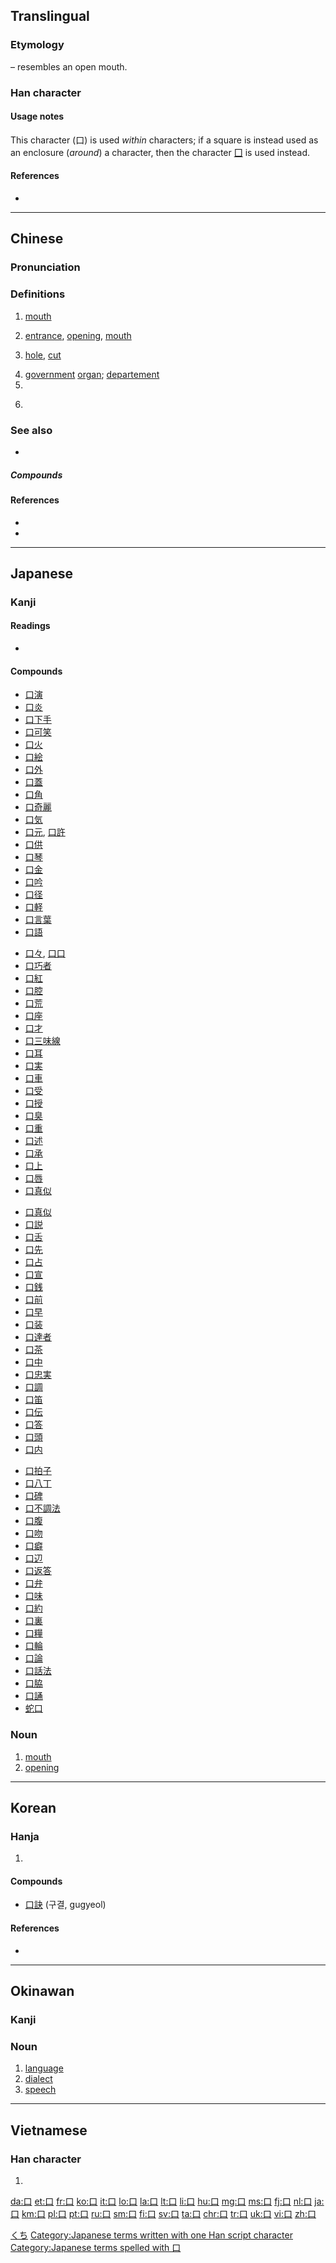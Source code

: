 {{xsee|[[ロ]]''' (katakana)''' |[[ㅁ]]''' (hangul)''' |[[囗]]''' (wéi)''' }}

==Translingual==
{{stroke order|type=bw|strokes=3}}
{{stroke order|type=animate}}

===Etymology===
{{Han etyl}}
{{liushu|p}} – resembles an open mouth.

===Han character===
{{Han char|rn=30|rad=口|as=00|sn=3|four=6000<sub>0</sub>|canj=口 (R)}}

====Usage notes====
This character (口) is used ''within'' characters; if a square is instead used as an enclosure (''around'') a character, then the character [[囗]] is used instead.

====References====
* {{Han ref|kx=0171.010|dkj=03227|dj=0379.170|hdz=10566.140|uh=53E3|ud=21475|bh=A466|bd=42086}}

----

==Chinese==
{{zh-forms}}

===Pronunciation===
{{zh-pron
|m=kǒu
|ma=y
|c=hau2
|h=pfs=khéu, héu
|mn=kháu/khó•/káu/khió
|mn_note=kháu, khó•, káu - vernacular, khió - literary
|w=2kheu
|mc=y
|oc=y
|cat=n,cls
}}

===Definitions===
{{zh-hanzi}}

# [[mouth]]
#: {{zh-usex|漱 漱 你 的 '''口'''。|Rinse your '''mouth''' out.}}
#: {{zh-usex|這 話 出自 你 的 '''口'''，聽來 令人 奇怪。|This sounds strange in your '''mouth'''.}}
# [[entrance]], [[opening]], [[mouth]] {{qualifier|of object}}
#: {{zh-usex|入口|entrance}} 
#: {{zh-usex|出口|exit}}
# [[hole]], [[cut]]
#: {{zh-usex|口子|hole}}
#: {{zh-usex|傷口| wound}}
# [[government]] [[organ]]; [[departement]]
# {{non-gloss definition|measure word for thing with a mouth ( people, animals, guns ) }}
# {{non-gloss definition|measure word for [[bites]] or [[mouthfuls]]}}
#: {{zh-usex|我 可以 吃 一 '''口''' 嗎？|Can I have a '''bite'''?}}

===See also===
* {{zh-l|嘴}}

=====Compounds=====
{{der5
| {{zh-l|口岸}}
| {{zh-l|口白}}
| {{zh-l|口碑}}
| {{zh-l|口碑載道}}
| {{zh-l|口北}}
| {{zh-l|口不應心}}
| {{zh-l|口才}}
| {{zh-l|口彩}}
| {{zh-l|口稱}}
| {{zh-l|口吃}}
| {{zh-l|口齒}}
| {{zh-l|口臭}}
| {{zh-l|口傳}}
| {{zh-l|口瘡}}
| {{zh-l|口袋}}
| {{zh-l|口袋兒}}
| {{zh-l|口耳相傳}}
| {{zh-l|口風}}
| {{zh-l|口風琴}}
| {{zh-l|口服}}
| {{zh-l|口服心不服}}
| {{zh-l|口福}}
| {{zh-l|口腹}}
| {{zh-l|口乾舌燥}}
| {{zh-l|口感}}
| {{zh-l|口供}}
| {{zh-l|口號}}
| {{zh-l|口號兒}}
| {{zh-l|口紅}}
| {{zh-l|口技}}
| {{zh-l|口角}}
| {{zh-l|口角春風}}
| {{zh-l|口角炎}}
| {{zh-l|口徑}}
| {{zh-l|口訣}}
| {{zh-l|口渴}}
| {{zh-l|口口聲聲}}
| {{zh-l|口快}}
| {{zh-l|口裡}}
| {{zh-l|口糧}}
| {{zh-l|口令}}
| {{zh-l|口蜜腹劍}}
| {{zh-l|口密腹劍}}
| {{zh-l|口蘑}}
| {{zh-l|口沫}}
| {{zh-l|口氣}}
| {{zh-l|口腔}}
| {{zh-l|口琴}}
| {{zh-l|口輕}}
| {{zh-l|口若懸河}}
| {{zh-l|口誦}}
| {{zh-l|口愬}}
| {{zh-l|口算}}
| {{zh-l|口哨兒}}
| {{zh-l|口舌}}
| {{zh-l|口實}}
| {{zh-l|口試}}
| {{zh-l|口是心非}}
| {{zh-l|口授}}
| {{zh-l|口述}}
| {{zh-l|口水}}
| {{zh-l|口說無憑}}
| {{zh-l|口談}}
| {{zh-l|口題}}
| {{zh-l|口條}}
| {{zh-l|口頭}}
| {{zh-l|口頭禪}}
| {{zh-l|口頭福}}
| {{zh-l|口頭交}}
| {{zh-l|口頭文學}}
| {{zh-l|口頭語}}
| {{zh-l|口頭語兒}}
| {{zh-l|口味}}
| {{zh-l|口味兒}}
| {{zh-l|口吻}}
| {{zh-l|口誤}}
| {{zh-l|口涎}}
| {{zh-l|口信}}
| {{zh-l|口信兒}}
| {{zh-l|口形}}
| {{zh-l|口型}}
| {{zh-l|口血未乾}}
| {{zh-l|口炎}}
| {{zh-l|口眼歪斜}}
| {{zh-l|口譯}}
| {{zh-l|口音}}
| {{zh-l|口語}}
| {{zh-l|口諭}}
| {{zh-l|口燥唇乾}}
| {{zh-l|口子}}
| {{zh-l|口佔}}
| {{zh-l|口罩}}
| {{zh-l|口罩兒}}
| {{zh-l|口重}}
| {{zh-l|口誅筆伐}}
| {{zh-l|口拙}}
| {{zh-l|口弦}}
| {{zh-l|口髭}}
}}

====References====
* {{cite web
| url = http://www.mdbg.net/chindict/chindict.php?page=worddict&wdrst=0&wdqb=口
| title = 口
| work = MDBG English to Chinese dictionary ( Based on CC-CEDICT )
| language = Mandarin/English
| accessdate = 2014-02-14}}
* {{cite web
| url = http://www.jukuu.com/index.php
| title = Jukuu
| work = Jukuu
| language = Mandarin/English
| accessdate = 2014-03-03}}

{{zh-cat|Beginning|Anatomy}}

----

==Japanese==

===Kanji===
{{ja-kanji|grade=1|rs=口00}}

====Readings====
* {{ja-readings
|goon=[[く]] (ku)
|kanon=[[こう]] (kō)
|kun=[[くち]] (kuchi)}}

====Compounds====
{{der-top}}
{{top4}}
* [[口演]]
* [[口炎]]
* [[口下手]]
* [[口可笑]]
* [[口火]]
* [[口絵]]
* [[口外]]
* [[口蓋]]
* [[口角]]
* [[口奇麗]]
* [[口気]]
* [[口元]], [[口許]]
* [[口供]]
* [[口琴]]
* [[口金]]
* [[口吟]]
* [[口径]]
* [[口軽]]
* [[口言葉]]
* [[口語]]
{{mid4}}
* [[口々]], [[口口]]
* [[口巧者]]
* [[口紅]]
* [[口腔]]
* [[口荒]]
* [[口座]]
* [[口才]]
* [[口三味線]]
* [[口耳]]
* [[口実]]
* [[口車]]
* [[口受]]
* [[口授]]
* [[口臭]]
* [[口重]]
* [[口述]]
* [[口承]]
* [[口上]]
* [[口唇]]
* [[口真似]]
{{mid4}}
* [[口真似]]
* [[口説]]
* [[口舌]]
* [[口先]]
* [[口占]]
* [[口宣]]
* [[口銭]]
* [[口前]]
* [[口早]]
* [[口装]]
* [[口達者]]
* [[口茶]]
* [[口中]]
* [[口忠実]]
* [[口調]]
* [[口笛]]
* [[口伝]]
* [[口答]]
* [[口頭]]
* [[口内]]
{{mid4}}
* [[口拍子]]
* [[口八丁]]
* [[口碑]]
* [[口不調法]]
* [[口腹]]
* [[口吻]]
* [[口癖]]
* [[口辺]]
* [[口返答]]
* [[口弁]]
* [[口味]]
* [[口約]]
* [[口裏]]
* [[口糧]]
* [[口輪]]
* [[口論]]
* [[口話法]]
* [[口脇]]
* [[口誦]]
* [[蛇口]]
{{bottom}}
{{der-bottom}}

===Noun===
{{ja-noun|くち}}

# [[mouth]]
# [[opening]]

[[Category:1000 Japanese basic words|くち]]
[[Category:Japanese terms written with one Han script character]]
[[Category:Japanese terms spelled with 口]]

----

==Korean==

===Hanja===
{{ko-hanja|hangeul=[[구]]|mr=ku|eumhun=입|ehrv=ip|ehmr=ip|ehy=}}

# {{defn|lang=ko|sort=口00}}

====Compounds====
* [[口訣]] (구결, gugyeol)

====References====
* {{Hanja ref|nav=8216}}

----

==Okinawan==

===Kanji===
{{head|ryu|kanji|hiragana|ぐち|romaji|guchi}}

===Noun===
{{head|ryu|noun|hiragana|ぐち|romaji|guchi}}

# [[language]]
# [[dialect]]
# [[speech]]

----

==Vietnamese==

===Han character===
{{vi-hantu|khẩu|rs=口00}}

# {{defn|lang=vi|sort=口00}}

[[Category:CJKV radicals| ]]

[[da:口]]
[[et:口]]
[[fr:口]]
[[ko:口]]
[[it:口]]
[[lo:口]]
[[la:口]]
[[lt:口]]
[[li:口]]
[[hu:口]]
[[mg:口]]
[[ms:口]]
[[fj:口]]
[[nl:口]]
[[ja:口]]
[[km:口]]
[[pl:口]]
[[pt:口]]
[[ru:口]]
[[sm:口]]
[[fi:口]]
[[sv:口]]
[[ta:口]]
[[chr:口]]
[[tr:口]]
[[uk:口]]
[[vi:口]]
[[zh:口]]